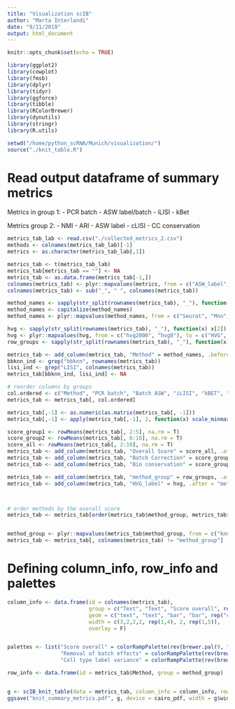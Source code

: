 ```yaml
---
title: "Visualization scIB"
author: "Marta Interlandi"
date: "9/11/2019"
output: html_document
---
```


```r
knitr::opts_chunk$set(echo = TRUE)
```


```r
library(ggplot2)
library(cowplot)
library(fmsb)
library(dplyr)
library(tidyr)
library(ggforce)
library(tibble)
library(RColorBrewer)
library(dynutils)
library(stringr)
library(R.utils)

setwd("/home/python_scRNA/Munich/visualization/")
source("./knit_table.R")


```

# Read output dataframe of summary metrics


Metrics in group 1:
- PCR batch
- ASW label/batch
- iLISI
- kBet

Metrics group 2:
- NMI
- ARI
- ASW label
- cLISI
- CC conservation

```r

metrics_tab_lab <- read.csv("./collected_metrics_2.csv")
methods <- colnames(metrics_tab_lab)[-1]
metrics <- as.character(metrics_tab_lab[,1])

metrics_tab <- t(metrics_tab_lab)
metrics_tab[metrics_tab == ""] <- NA
metrics_tab <- as.data.frame(metrics_tab[-1,])
colnames(metrics_tab) <- plyr::mapvalues(metrics, from = c("ASW_label", "ASW_label/batch", "cell_cycle_conservation"), to = c("Cell type ASW", "Batch ASW", "CC conservation"))
colnames(metrics_tab) <- sub("_", " ", colnames(metrics_tab))

method_names <- sapply(str_split(rownames(metrics_tab), "_"), function(x) x[1])
method_names <- capitalize(method_names)
method_names <- plyr::mapvalues(method_names, from = c("Seurat", "Mnn", "Bbknn", "Trvae"), to = c("Seurat v3", "MNN", "BBKNN", "TrVAE"))

hvg <- sapply(str_split(rownames(metrics_tab), "_"), function(x) x[2])
hvg <- plyr::mapvalues(hvg, from = c("hvg2000", "hvg0"), to = c("HVG", ""))
row_groups <- sapply(str_split(rownames(metrics_tab), "_"), function(x) x[3])

metrics_tab <- add_column(metrics_tab, "Method" = method_names, .before = 1)
bbknn_ind <- grep("bbknn", rownames(metrics_tab))
lisi_ind <- grep("LISI", colnames(metrics_tab))
metrics_tab[bbknn_ind, lisi_ind] <- NA

# reorder columns by groups
col.ordered <- c("Method", "PCR batch", "Batch ASW", "iLISI", "kBET", "NMI cluster/label", "ARI cluster/label", "Cell type ASW", "cLISI", "CC conservation")
metrics_tab <- metrics_tab[, col.ordered]

metrics_tab[,-1] <- as.numeric(as.matrix(metrics_tab[, -1]))
metrics_tab[,-1] <- apply(metrics_tab[,-1], 2, function(x) scale_minmax(x))

score_group1 <- rowMeans(metrics_tab[, 2:5], na.rm = T)
score_group2 <- rowMeans(metrics_tab[, 6:10], na.rm = T)
score_all <- rowMeans(metrics_tab[, 2:10], na.rm = T) 
metrics_tab <- add_column(metrics_tab, "Overall Score" = score_all, .after = "Method")
metrics_tab <- add_column(metrics_tab, "Batch Correction" = score_group1, .after = "Overall Score")
metrics_tab <- add_column(metrics_tab, "Bio conservation" = score_group2, .after = "kBET")

metrics_tab <- add_column(metrics_tab, "method_group" = row_groups, .after = "Method")
metrics_tab <- add_column(metrics_tab, "HVG_label" = hvg, .after = "method_group")



# order methods by the overall score
metrics_tab <- metrics_tab[order(metrics_tab$method_group, metrics_tab$`Overall Score`,  decreasing = T), ]


method_group <- plyr::mapvalues(metrics_tab$method_group, from = c("knn", "embed", "full"), to = c("KNN", "Embeddings", "Features"))
metrics_tab <- metrics_tab[, colnames(metrics_tab) != "method_group"]


```


# Defining column_info, row_info and palettes

```r

column_info <- data.frame(id = colnames(metrics_tab),
                          group = c("Text", "Text", "Score overall", rep("Removal of batch effects", 5), rep("Cell type label variance", 6)), 
                          geom = c("text", "text", "bar", "bar", rep("circle", 4), "bar", rep("circle", 5)),
                          width = c(3,2,2,2, rep(1,4), 2, rep(1,5)),
                          overlay = F)


palettes <- list("Score overall" = colorRampPalette(rev(brewer.pal(9, "YlGnBu")))(nrow(metrics_tab)),
                 "Removal of batch effects" = colorRampPalette(rev(brewer.pal(9, "BuPu")))(nrow(metrics_tab)),
                 "Cell type label variance" = colorRampPalette(rev(brewer.pal(9, "RdPu")))(nrow(metrics_tab)))

row_info <- data.frame(id = metrics_tab$Method, group = method_group)  


g <- scIB_knit_table(data = metrics_tab, column_info = column_info, row_info = row_info, palettes = palettes)  
ggsave("knit_summary_metrics.pdf", g, device = cairo_pdf, width = g$width/4, height = g$height/4)





```